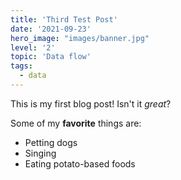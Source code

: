 ```yaml
---
title: 'Third Test Post'
date: '2021-09-23'
hero_image: "images/banner.jpg"
level: '2'
topic: 'Data flow'
tags:
  - data
---
```


This is my first blog post! Isn't it _great_?

Some of my **favorite** things are:

- Petting dogs
- Singing
- Eating potato-based foods
